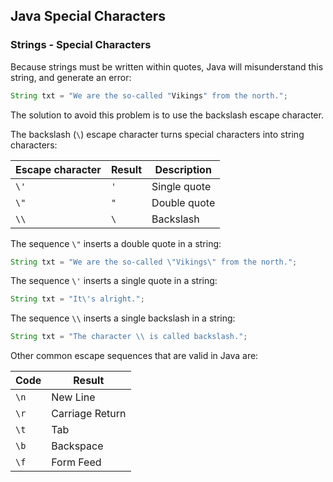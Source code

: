 ## Java Special Characters

### Strings - Special Characters

Because strings must be written within quotes, Java will misunderstand this string, and generate an error:

```java
String txt = "We are the so-called "Vikings" from the north.";
```

The solution to avoid this problem is to use the backslash escape character.

The backslash (`\`) escape character turns special characters into string characters:

| Escape character | Result  | Description     |
|-----------------|---------|-----------------|
| `\'`           | `'`     | Single quote    |
| `\"`          | `"`     | Double quote    |
| `\\`          | `\`     | Backslash       |

The sequence `\"` inserts a double quote in a string:

```java
String txt = "We are the so-called \"Vikings\" from the north.";
```

The sequence `\'` inserts a single quote in a string:

```java
String txt = "It\'s alright.";
```

The sequence `\\` inserts a single backslash in a string:

```java
String txt = "The character \\ is called backslash.";
```

Other common escape sequences that are valid in Java are:

| Code  | Result           |
|-------|-----------------|
| `\n`  | New Line        |
| `\r`  | Carriage Return |
| `\t`  | Tab            |
| `\b`  | Backspace      |
| `\f`  | Form Feed      |
